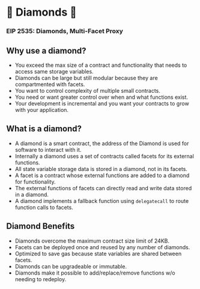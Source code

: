 # 💎 Diamonds 💎 

### **EIP 2535: Diamonds, Multi-Facet Proxy**

## **Why use a diamond?**

- You exceed the max size of a contract and functionality that needs to access same storage variables.
- Diamonds can be large but still modular because they are compartmented with facets.
- You want to control complexity of multiple small contracts.
- You need or want greater control over when and what functions exist.
- Your development is incremental and you want your contracts to grow with your application.

## **What is a diamond?**

- A diamond is a smart contract, the address of the Diamond is used for software to interact with it.
- Internally a diamond uses a set of contracts called facets for its external functions.
- All state variable storage data is stored in a diamond, not in its facets.
- A facet is a contract whose external functions are added to a diamond for functionality.
- The external functions of facets can directly read and write data stored in a diamond.
- A diamond implements a fallback function using `delegatecall` to route function calls to facets.

## **Diamond Benefits**

- Diamonds overcome the maximum contract size limit of 24KB.
- Facets can be deployed once and reused by any number of diamonds.
- Optimized to save gas because state variables are shared between facets.
- Diamonds can be upgradeable or immutable.
- Diamonds make it possible to add/replace/remove functions w/o needing to redeploy.

